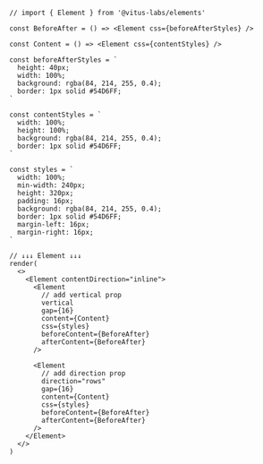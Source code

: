 ```tsx
// import { Element } from '@vitus-labs/elements'

const BeforeAfter = () => <Element css={beforeAfterStyles} />

const Content = () => <Element css={contentStyles} />

const beforeAfterStyles = `
  height: 40px;
  width: 100%;
  background: rgba(84, 214, 255, 0.4);
  border: 1px solid #54D6FF;
`

const contentStyles = `
  width: 100%;
  height: 100%;
  background: rgba(84, 214, 255, 0.4);
  border: 1px solid #54D6FF;
`

const styles = `
  width: 100%;
  min-width: 240px;
  height: 320px;
  padding: 16px;
  background: rgba(84, 214, 255, 0.4);
  border: 1px solid #54D6FF;
  margin-left: 16px;
  margin-right: 16px;
`

// ↓↓↓ Element ↓↓↓
render(
  <>
    <Element contentDirection="inline">
      <Element
        // add vertical prop
        vertical
        gap={16}
        content={Content}
        css={styles}
        beforeContent={BeforeAfter}
        afterContent={BeforeAfter}
      />

      <Element
        // add direction prop
        direction="rows"
        gap={16}
        content={Content}
        css={styles}
        beforeContent={BeforeAfter}
        afterContent={BeforeAfter}
      />
    </Element>
  </>
)
```
